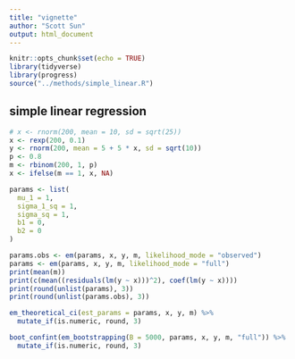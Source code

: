 ```yaml
---
title: "vignette"
author: "Scott Sun"
output: html_document
---
```


```r
knitr::opts_chunk$set(echo = TRUE)
library(tidyverse)
library(progress)
source("../methods/simple_linear.R")
```

## simple linear regression

```r
# x <- rnorm(200, mean = 10, sd = sqrt(25))
x <- rexp(200, 0.1)
y <- rnorm(200, mean = 5 + 5 * x, sd = sqrt(10))
p <- 0.8
m <- rbinom(200, 1, p)
x <- ifelse(m == 1, x, NA)
```

```r
params <- list(
  mu_1 = 1,
  sigma_1_sq = 1,
  sigma_sq = 1,
  b1 = 0,
  b2 = 0
)

params.obs <- em(params, x, y, m, likelihood_mode = "observed")
params <- em(params, x, y, m, likelihood_mode = "full")
print(mean(m))
print(c(mean((residuals(lm(y ~ x)))^2), coef(lm(y ~ x))))
print(round(unlist(params), 3))
print(round(unlist(params.obs), 3))
```

```r
em_theoretical_ci(est_params = params, x, y, m) %>% 
  mutate_if(is.numeric, round, 3)
```

```r
boot_confint(em_bootstrapping(B = 5000, params, x, y, m, "full")) %>% 
  mutate_if(is.numeric, round, 3)
```


